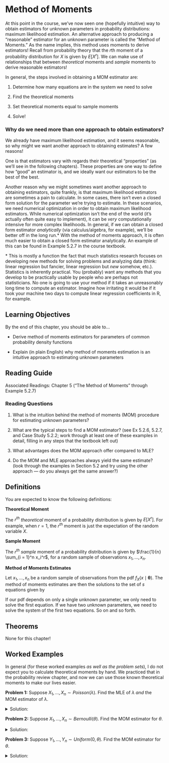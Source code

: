 # Method of Moments

At this point in the course, we've now seen one (hopefully intuitive) way to obtain estimators for unknown parameters in probability distributions: maximum likelihood estimation. An alternative approach to producing a "reasonable" estimator for an unknown parameter is called the "Method of Moments." As the name implies, this method uses moments to derive estimators! Recall from probability theory that the $r$th moment of a probability distribution for $X$ is given by $E[X^r]$. We can make use of relationships that between *theoretical* moments and *sample* moments to derive reasonable estimators!

In general, the steps involved in obtaining a MOM estimator are:

1.  Determine how many equations are in the system we need to solve

2.  Find the theoretical moments

3.  Set theoretical moments equal to sample moments

4.  Solve!

### Why do we need more than one approach to obtain estimators? {.unnumbered .unlisted}

We already have maximum likelihood estimation, and it seems reasonable, so why might we want another approach to obtaining estimates? A few reasons!

One is that estimators vary with regards their theoretical "properties" (as we'll see in the following chapters). These properties are one way to define how "good" an estimator is, and we ideally want our estimators to be the best of the best.

Another reason why we might sometimes want another approach to obtaining estimators, quite frankly, is that maximum likelihood estimators are sometimes a pain to calculate. In some cases, there isn't even a closed form solution for the parameter we're trying to estimate. In these scenarios, we need numerical optimization in order to obtain maximum likelihood estimators. While numerical optimization isn't the end of the world (it's actually often quite easy to implement), it can be *very* computationally intensive for more complex likelihoods. In general, if we can obtain a closed form estimator *analytically* (via calculus/algebra, for example), we'll be better off in the long run.\* With the method of moments approach, it is often much easier to obtain a closed form estimator analytically. An example of this can be found in Example 5.2.7 in the course textbook.

\* This is mostly a function the fact that much statistics research focuses on developing new methods for solving problems and analyzing data (think: linear regression but fancier, linear regression but *new* somehow, etc.). Statistics is inherently practical. You (probably) want any methods that you develop to be practically usable by people who are perhaps not statisticians. No one is going to use your method if it takes an unreasonably long time to compute an estimator. Imagine how irritating it would be if it took your machine two days to compute linear regression coefficients in R, for example.

## Learning Objectives

By the end of this chapter, you should be able to...

-   Derive method of moments estimators for parameters of common probability density functions

-   Explain (in plain English) why method of moments estimation is an intuitive approach to estimating unknown parameters

## Reading Guide

Associated Readings: Chapter 5 ("The Method of Moments" through Example 5.2.7)

### Reading Questions

1.  What is the intuition behind the method of moments (MOM) procedure for estimating unknown parameters?

2.  What are the typical steps to find a MOM estimator? (see Ex 5.2.6, 5.2.7, and Case Study 5.2.2; work through at least one of these examples in detail, filling in any steps that the textbook left out)

3.  What advantages does the MOM approach offer compared to MLE?

4.  Do the MOM and MLE approaches always yield the same estimate? (look through the examples in Section 5.2 and try using the other approach --- do you always get the same answer?)

## Definitions

You are expected to know the following definitions:

**Theoretical Moment**

The $r^{th}$ *theoretical* moment of a probability distribution is given by $E[X^r]$. For example, when $r = 1$, the $r^{th}$ moment is just the expectation of the random variable $X$.

**Sample Moment**

The $r^{th}$ *sample* moment of a probability distribution is given by $\frac{1}{n} \sum_{i = 1}^n x_i^r$, for a random sample of observations $x_1, \dots, x_n$.

**Method of Moments Estimates**

Let $x_1, \dots, x_n$ be a random sample of observations from the pdf $f_X(x \mid \boldsymbol{\theta})$. The method of moments estimates are then the solutions to the set of $s$ equations given by

```{=tex}
\begin{align*}
  E[X] & = \frac{1}{n} \sum_{i = 1}^n x_i \\
  E[X^2] & = \frac{1}{n} \sum_{i = 1}^n x_i^2 \\
  & \vdots \\
  E[X^s] & = \frac{1}{n} \sum_{i = 1}^n x_i^s
\end{align*}
```
If our pdf depends on only a single unknown parameter, we only need to solve the first equation. If we have two unknown parameters, we need to solve the system of the first two equations. So on and so forth.

## Theorems

None for this chapter!

## Worked Examples

In general (for these worked examples *as well as the problem sets*), I do not expect you to calculate theoretical moments by hand. We practiced that in the probability review chapter, and now we can use those known theoretical moments to make our lives easier.

**Problem 1:** Suppose $X_1, \dots, X_n \sim Poisson(\lambda)$. Find the MLE of $\lambda$ *and* the MOM estimator of $\lambda$.

<details>

<summary>Solution:</summary>

To obtain the MLE, note that we can write the likelihood as

$$
L(\lambda) = \prod_{i = 1}^n \frac{\lambda^{x_i} e^{-\lambda}}{x_i!}
$$

and the log-likelihood as

$$
\log(L(\lambda)) = \sum_{i = 1}^n \left[ x_i\log(\lambda) - \lambda - \log(x_i!)\right]
$$

where I've used one "log rule" in the above to simplify: $\log(a^b) = b \times log(a)$. Taking the derivative of the log-likelihood and setting it equal to zero, we obtain

```{=tex}
\begin{align*}
  \frac{\partial}{\partial \lambda} \log(L(\lambda)) & = \frac{1}{\lambda} \sum_{i = 1}^n x_i - n \\
  0 & \equiv \frac{1}{\lambda} \sum_{i = 1}^n x_i - n \\
  n & = \frac{1}{\lambda} \sum_{i = 1}^n x_i \\
  \lambda & = \frac{1}{n} \sum_{i = 1}^n x_i
\end{align*}
```
and so the MLE for $\lambda$ is the sample average. To obtain the MOM estimator for $\lambda$, first note that the pdf contains only one parameter. Therefore, we only need to set the first theoretical moment equal to the first sample moment, and solve. Note that the first theoretical moment of a Poisson distribution is $E[X] = \lambda$, and so equating this to the first sample moment, we obtain that the MOM estimator for $\lambda$ is again, just the sample average! Much "easier" to compute than the MLE, in this case.

</details>

**Problem 2:** Suppose $X_1, \dots, X_n \sim Bernoulli(\theta)$. Find the MOM estimator for $\theta$.

<details>

<summary>Solution:</summary>

Note that our pdf contains only one parameter. Then we only need to solve a "system" of one equation. We have

```{=tex}
\begin{align*}
  E[X] & = \frac{1}{n} \sum_{i = 1}^n x_i \\
  \theta & = \frac{1}{n} \sum_{i = 1}^n x_i
\end{align*}
```
and we're done! The system is pretty easy to "solve" when the theoretical moment is exactly the parameter we're interested in.

</details>

**Problem 3:** Suppose $Y_1, \dots, Y_n \sim Uniform(0, \theta)$. Find the MOM estimator for $\theta$.

<details>

<summary>Solution:</summary>

Note that our pdf contains only one parameter. Then we only need to solve a "system" of one equation. We have

```{=tex}
\begin{align*}
  E[Y] & = \frac{1}{n} \sum_{i = 1}^n y_i \\
  \frac{\theta}{2} & = \frac{1}{n} \sum_{i = 1}^n y_i \\
  \theta & = 2 \bar{y}
\end{align*}
```
And so the MOM estimator for $\theta$ is 2 times the sample mean. Note that this is an example where the MOM estimator and MLE are not the same (you derived the MLE on your first problem set)!

</details>
